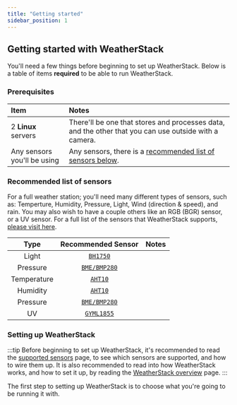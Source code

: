 ```yaml
---
title: "Getting started"
sidebar_position: 1
---
```


## Getting started with WeatherStack
You'll need a few things before beginning to set up WeatherStack. Below is a table of items **required** to be able to run WeatherStack.

### Prerequisites

| Item                        | Notes                                                                                                 |
| :-------------------------- | :---------------------------------------------------------------------------------------------------- |
| 2 **Linux** servers         | There'll be one that stores and processes data, and the other that you can use outside with a camera. |
| Any sensors you'll be using | Any sensors, there is a [recommended list of sensors below](#recommended-list-of-sensors).            |

### Recommended list of sensors

For a full weather station; you'll need many different types of sensors, such as: Temperture, Humidity, Pressure, Light, Wind (direction & speed), and rain.
You may also wish to have a couple others like an RGB (BGR) sensor, or a UV sensor.
For a full list of the sensors that WeatherStack supports, [please visit here](/docs/supported-sensors/).

|    Type     |                 Recommended Sensor                  | Notes |
| :---------: | :-------------------------------------------------: | :---: |
|    Light    |     [`BH1750`](/docs/supported-sensors/BH1750/)     |       |
|  Pressure   | [`BME/BMP280`](/docs/supported-sensors/BME-BMP280/) |       |
| Temperature |      [`AHT10`](/docs/supported-sensors/AHT10/)      |       |
|  Humidity   |      [`AHT10`](/docs/supported-sensors/AHT10/)      |       |
|  Pressure   | [`BME/BMP280`](/docs/supported-sensors/BME-BMP280/) |       |
|     UV      |   [`GYML1855`](/docs/supported-sensors/GYML1855/)   |       |

### Setting up WeatherStack

:::tip
Before beginning to set up WeatherStack, it's recommended to read the [supported sensors](/docs/supported-sensors/) page, to see which sensors are supported, and how to wire them up.
It is also recommended to read into how WeatherStack works, and how to set it up, by reading the [WeatherStack overview](/docs/overview/) page.
:::

The first step to setting up WeatherStack is to choose what you're going to be running it with.